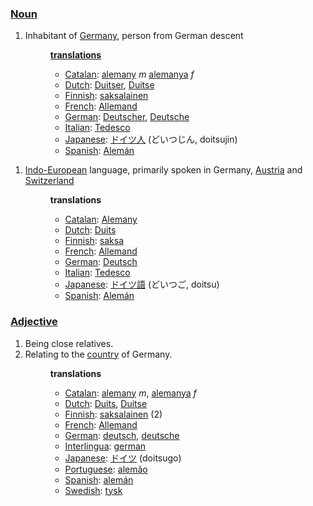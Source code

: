 ===[[Noun]]===
#Inhabitant of [[Germany]], person from German descent
#:'''[[translation]]s'''
#:*[[Catalan]]: [[alemany]] ''m'' [[alemanya]] ''f''
#:*[[Dutch]]: [[Duitser]], [[Duitse]]
#:*[[Finnish]]: [[saksalainen]]
#:*[[French]]: [[Allemand]]
#:*[[German]]: [[Deutscher]], [[Deutsche]]
#:*[[Italian]]: [[Tedesco]]
#:*[[Japanese]]: [[ドイツ人]] (どいつじん, doitsujin)
#:*[[Spanish]]: [[Alemán]]

#[[Indo-European]] language, primarily spoken in Germany, [[Austria]] and [[Switzerland]]
#:'''translations'''
#:*[[Catalan]]: [[Alemany]]
#:*[[Dutch]]: [[Duits]]
#:*[[Finnish]]: [[saksa]]
#:*[[French]]: [[Allemand]]
#:*[[German]]: [[Deutsch]]
#:*[[Italian]]: [[Tedesco]]
#:*[[Japanese]]: [[ドイツ語]] (どいつご, doitsu)
#:*[[Spanish]]: [[Alemán]]

===[[Adjective]]===
#Being close relatives.
#Relating to the [[country]] of Germany.
#:'''translations'''
#:*[[Catalan]]: [[alemany]] ''m'', [[alemanya]] ''f''
#:*[[Dutch]]: [[Duits]], [[Duitse]]
#:*[[Finnish]]: [[saksalainen]] (2)
#:*[[French]]: [[Allemand]]
#:*[[German]]: [[deutsch]], [[deutsche]]
#:*[[Interlingua]]: [[german]]
#:*[[Japanese]]: [[ドイツ]] (doitsugo)
#:*[[Portuguese]]: [[alemão]]
#:*[[Spanish]]: [[alemán]]
#:*[[Swedish]]: [[tysk]]